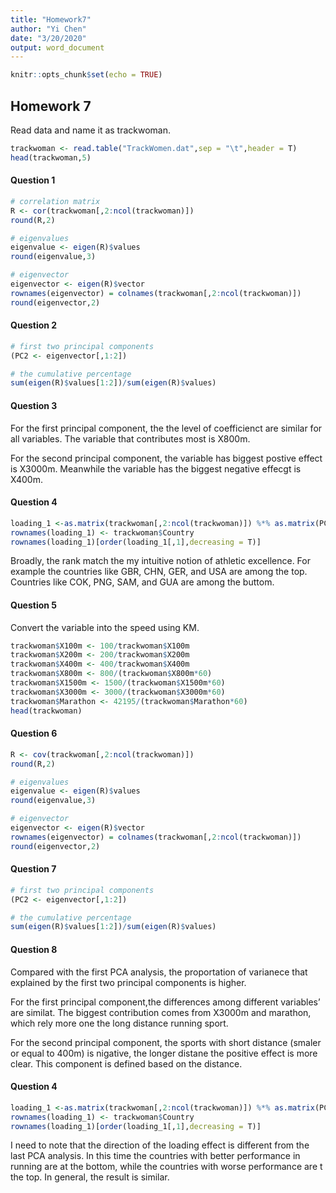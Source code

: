 ```yaml
---
title: "Homework7"
author: "Yi Chen"
date: "3/20/2020"
output: word_document
---
```


```r
knitr::opts_chunk$set(echo = TRUE)
```

## Homework 7

Read data and name it as trackwoman.

```r
trackwoman <- read.table("TrackWomen.dat",sep = "\t",header = T)
head(trackwoman,5)
```

#### Question 1

```r
# correlation matrix
R <- cor(trackwoman[,2:ncol(trackwoman)])
round(R,2)

# eigenvalues
eigenvalue <- eigen(R)$values
round(eigenvalue,3)

# eigenvector
eigenvector <- eigen(R)$vector
rownames(eigenvector) = colnames(trackwoman[,2:ncol(trackwoman)])
round(eigenvector,2)
```

#### Question 2

```r
# first two principal components
(PC2 <- eigenvector[,1:2])

# the cumulative percentage
sum(eigen(R)$values[1:2])/sum(eigen(R)$values)
```

#### Question 3

For the first principal component, the the level of coefficienct are similar for all variables. The variable that contributes most is X800m.

For the second principal component, the variable has biggest postive effect is X3000m. Meanwhile the variable has the biggest negative effecgt is X400m.


#### Question 4

```r
loading_1 <-as.matrix(trackwoman[,2:ncol(trackwoman)]) %*% as.matrix(PC2[,1])
rownames(loading_1) <- trackwoman$Country
rownames(loading_1)[order(loading_1[,1],decreasing = T)]
```

Broadly, the rank match the my intuitive notion of athletic excellence. For example the countries like GBR, CHN, GER, and USA are among the top. Countries like COK, PNG, SAM, and GUA are among the buttom.

#### Question 5

Convert the variable into the speed using KM.
```r
trackwoman$X100m <- 100/trackwoman$X100m
trackwoman$X200m <- 200/trackwoman$X200m
trackwoman$X400m <- 400/trackwoman$X400m
trackwoman$X800m <- 800/(trackwoman$X800m*60)
trackwoman$X1500m <- 1500/(trackwoman$X1500m*60)
trackwoman$X3000m <- 3000/(trackwoman$X3000m*60)
trackwoman$Marathon <- 42195/(trackwoman$Marathon*60)
head(trackwoman)
```


#### Question 6

```r
R <- cov(trackwoman[,2:ncol(trackwoman)])
round(R,2)

# eigenvalues
eigenvalue <- eigen(R)$values
round(eigenvalue,3)

# eigenvector
eigenvector <- eigen(R)$vector
rownames(eigenvector) = colnames(trackwoman[,2:ncol(trackwoman)])
round(eigenvector,2)

```

#### Question 7

```r
# first two principal components
(PC2 <- eigenvector[,1:2])

# the cumulative percentage
sum(eigen(R)$values[1:2])/sum(eigen(R)$values)
```

#### Question 8

Compared with the first PCA analysis, the proportation of varianece that explained by the first two principal components is higher.

For the first principal component,the differences among different variables' are similat. The biggest contribution comes from X3000m and marathon, which rely more one the long distance running sport.

For the second principal component, the sports with short distance (smaler or equal to 400m) is nigative, the longer distane the positive effect is more clear. This component is defined based on the distance.


#### Question 4

```r
loading_1 <-as.matrix(trackwoman[,2:ncol(trackwoman)]) %*% as.matrix(PC2[,1])
rownames(loading_1) <- trackwoman$Country
rownames(loading_1)[order(loading_1[,1],decreasing = T)]
```

 I need to note that the direction of the loading effect is different from the last PCA analysis. In this time the countries with better performance in running are at the bottom, while the countries with worse performance are t the top. In general, the result is similar.

